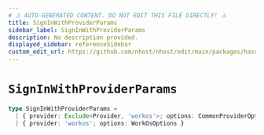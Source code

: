 ```yaml
---
# ⚠️ AUTO-GENERATED CONTENT. DO NOT EDIT THIS FILE DIRECTLY! ⚠️
title: SignInWithProviderParams
sidebar_label: SignInWithProviderParams
description: No description provided.
displayed_sidebar: referenceSidebar
custom_edit_url: https://github.com/nhost/nhost/edit/main/packages/hasura-auth-js/src/types/client.ts#L67
---
```


# `SignInWithProviderParams`

```ts
type SignInWithProviderParams =
  | { provider: Exclude<Provider, 'workos'>; options: CommonProviderOptions }
  | { provider: 'workos'; options: WorkOsOptions }
```
